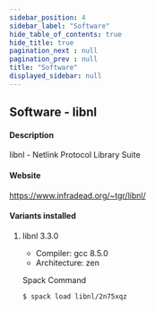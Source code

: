 ```yaml
---
sidebar_position: 4
sidebar_label: "Software"
hide_table_of_contents: true
hide_title: true
pagination_next : null
pagination_prev : null
title: "Software"
displayed_sidebar: null
---
```


## Software - libnl


#### Description
libnl - Netlink Protocol Library Suite

#### Website
https://www.infradead.org/~tgr/libnl/

#### Variants installed

1. libnl 3.3.0

    - Compiler: gcc 8.5.0
    - Architecture: zen

    Spack Command
    ```bash
    $ spack load libnl/2n75xqz
    ```
